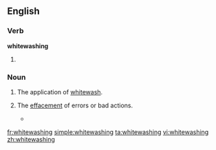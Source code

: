 ==English==

===Verb===
'''whitewashing'''

# {{present participle of|[[whitewash]]}}

===Noun===
{{en-noun}}

# The application of [[whitewash]].
# {{figuratively}} The [[effacement]] of errors or bad actions.
#* {{quote-news|year=2007|date=July 15|author=|title=The Nixonian Whitewash, Scrubbed|work=New York Times|url=http://www.nytimes.com/2007/07/15/opinion/15sun4.html
|passage=The institution insulted history by peddling ludicrous '''whitewashings''' — describing the Watergate criminal conspiracy as a “coup” by Nixon’s political rivals fed by fake scoops purchased by the Woodstein investigative duo at The Washington Post. }}

[[fr:whitewashing]]
[[simple:whitewashing]]
[[ta:whitewashing]]
[[vi:whitewashing]]
[[zh:whitewashing]]